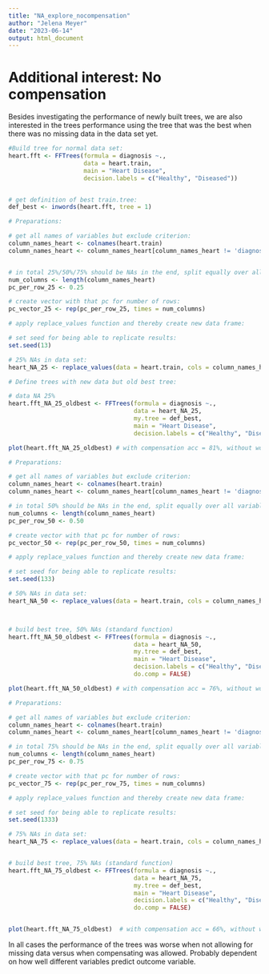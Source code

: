 ```yaml
---
title: "NA_explore_nocompensation"
author: "Jelena Meyer"
date: "2023-06-14"
output: html_document
---
```


# Additional interest: No compensation
Besides investigating the performance of newly built trees, we are also interested in the trees performance using the tree that was the best when there was no missing data in the data set yet.

```r

#Build tree for normal data set:
heart.fft <- FFTrees(formula = diagnosis ~.,
                     data = heart.train,
                     main = "Heart Disease",
                     decision.labels = c("Healthy", "Diseased"))


# get definition of best train.tree:
def_best <- inwords(heart.fft, tree = 1)

```



```r


# Preparations:

# get all names of variables but exclude criterion: 
column_names_heart <- colnames(heart.train)
column_names_heart <- column_names_heart[column_names_heart != 'diagnosis']


# in total 25%/50%/75% should be NAs in the end, split equally over all variables: 
num_columns <- length(column_names_heart)
pc_per_row_25 <- 0.25

# create vector with that pc for number of rows:
pc_vector_25 <- rep(pc_per_row_25, times = num_columns)

# apply replace_values function and thereby create new data frame:

# set seed for being able to replicate results:
set.seed(13)

# 25% NAs in data set:
heart_NA_25 <- replace_values(data = heart.train, cols = column_names_heart, amount = pc_vector_25)

# Define trees with new data but old best tree:

# data NA 25%
heart.fft_NA_25_oldbest <- FFTrees(formula = diagnosis ~.,
                                   data = heart_NA_25,
                                   my.tree = def_best,
                                   main = "Heart Disease",
                                   decision.labels = c("Healthy", "Diseased"))

plot(heart.fft_NA_25_oldbest) # with compensation acc = 81%, without worse!


```


```r

# Preparations:

# get all names of variables but exclude criterion: 
column_names_heart <- colnames(heart.train)
column_names_heart <- column_names_heart[column_names_heart != 'diagnosis']

# in total 50% should be NAs in the end, split equally over all variables: 
num_columns <- length(column_names_heart)
pc_per_row_50 <- 0.50

# create vector with that pc for number of rows:
pc_vector_50 <- rep(pc_per_row_50, times = num_columns)

# apply replace_values function and thereby create new data frame:

# set seed for being able to replicate results:
set.seed(133)

# 50% NAs in data set:
heart_NA_50 <- replace_values(data = heart.train, cols = column_names_heart, amount = pc_vector_50)



# build best tree, 50% NAs (standard function)
heart.fft_NA_50_oldbest <- FFTrees(formula = diagnosis ~.,
                                   data = heart_NA_50,
                                   my.tree = def_best,
                                   main = "Heart Disease",
                                   decision.labels = c("Healthy", "Diseased"),
                                   do.comp = FALSE)

plot(heart.fft_NA_50_oldbest) # with compensation acc = 76%, without worse!


```


```r

# Preparations:

# get all names of variables but exclude criterion: 
column_names_heart <- colnames(heart.train)
column_names_heart <- column_names_heart[column_names_heart != 'diagnosis']

# in total 75% should be NAs in the end, split equally over all variables: 
num_columns <- length(column_names_heart)
pc_per_row_75 <- 0.75

# create vector with that pc for number of rows:
pc_vector_75 <- rep(pc_per_row_75, times = num_columns)

# apply replace_values function and thereby create new data frame:

# set seed for being able to replicate results:
set.seed(1333)

# 75% NAs in data set:
heart_NA_75 <- replace_values(data = heart.train, cols = column_names_heart, amount = pc_vector_75)


# build best tree, 75% NAs (standard function)
heart.fft_NA_75_oldbest <- FFTrees(formula = diagnosis ~.,
                                   data = heart_NA_75,
                                   my.tree = def_best,
                                   main = "Heart Disease",
                                   decision.labels = c("Healthy", "Diseased"),
                                   do.comp = FALSE)


plot(heart.fft_NA_75_oldbest)  # with compensation acc = 66%, without worse!

```

In all cases the performance of the trees was worse when not allowing for missing data versus when compensating was allowed.
Probably dependent on how well different variables predict outcome variable.

